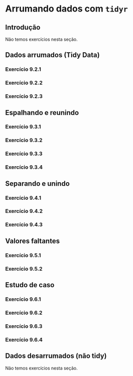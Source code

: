 # Arrumando dados com `tidyr`

## Introdução

Não temos exercícios nesta seção.

## Dados arrumados (Tidy Data)

### Exercício 9.2.1 {- #exr9-2-1}

::: {.enunciado}
:::

::: {.solution}
:::

### Exercício 9.2.2 {- #exr9-2-2}

::: {.enunciado}
:::

::: {.solution}
:::

### Exercício 9.2.3 {- #exr9-2-3}

::: {.enunciado}
:::

::: {.solution}
:::

## Espalhando e reunindo

### Exercício 9.3.1 {- #exr9-3-1}

::: {.enunciado}
:::

::: {.solution}
:::

### Exercício 9.3.2 {- #exr9-3-2}

::: {.enunciado}
:::

::: {.solution}
:::

### Exercício 9.3.3 {- #exr9-3-3}

::: {.enunciado}
:::

::: {.solution}
:::

### Exercício 9.3.4 {- #exr9-3-4}

::: {.enunciado}
:::

::: {.solution}
:::

## Separando e unindo

### Exercício 9.4.1 {- #exr9-4-1}

::: {.enunciado}
:::

::: {.solution}
:::

### Exercício 9.4.2 {- #exr9-4-2}

::: {.enunciado}
:::

::: {.solution}
:::

### Exercício 9.4.3 {- #exr9-4-3}

::: {.enunciado}
:::

::: {.solution}
:::

## Valores faltantes

### Exercício 9.5.1 {- #exr9-5-1}

::: {.enunciado}
:::

::: {.solution}
:::

### Exercício 9.5.2 {- #exr9-5-2}

::: {.enunciado}
:::

::: {.solution}
:::

## Estudo de caso

### Exercício 9.6.1 {- #exr9-6-1}

::: {.enunciado}
:::

::: {.solution}
:::

### Exercício 9.6.2 {- #exr9-6-2}

::: {.enunciado}
:::

::: {.solution}
:::

### Exercício 9.6.3 {- #exr9-6-3}

::: {.enunciado}
:::

::: {.solution}
:::

### Exercício 9.6.4 {- #exr9-6-4}

::: {.enunciado}
:::

::: {.solution}
:::

## Dados desarrumados (não tidy)

Não temos exercícios nesta seção.